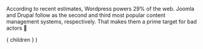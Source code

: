 
According to recent estimates, Wordpress powers 29% of the web.
Joomla and Drupal follow as the second and third most popular
content management systems, respectively. That makes them a
prime target for bad actors 👀

  <Layout>
    { children }
  </Layout>
)